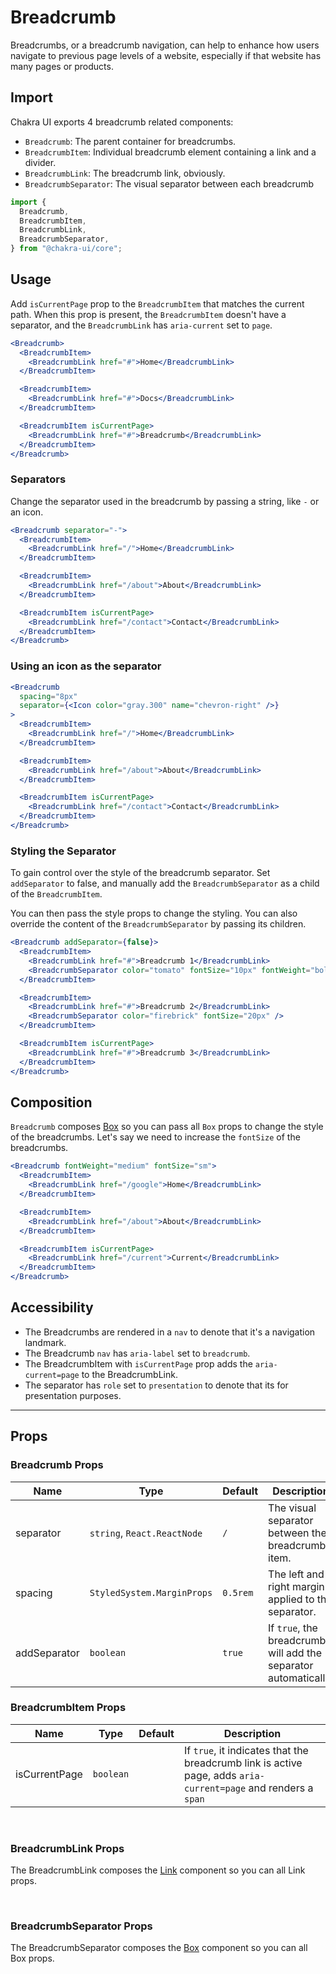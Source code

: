 # Breadcrumb

Breadcrumbs, or a breadcrumb navigation, can help to enhance how users navigate
to previous page levels of a website, especially if that website has many pages
or products.

## Import

Chakra UI exports 4 breadcrumb related components:

- `Breadcrumb`: The parent container for breadcrumbs.
- `BreadcrumbItem`: Individual breadcrumb element containing a link and a
  divider.
- `BreadcrumbLink`: The breadcrumb link, obviously.
- `BreadcrumbSeparator`: The visual separator between each breadcrumb

```js
import {
  Breadcrumb,
  BreadcrumbItem,
  BreadcrumbLink,
  BreadcrumbSeparator,
} from "@chakra-ui/core";
```

## Usage

Add `isCurrentPage` prop to the `BreadcrumbItem` that matches the current path.
When this prop is present, the `BreadcrumbItem` doesn't have a separator, and
the `BreadcrumbLink` has `aria-current` set to `page`.

```jsx
<Breadcrumb>
  <BreadcrumbItem>
    <BreadcrumbLink href="#">Home</BreadcrumbLink>
  </BreadcrumbItem>

  <BreadcrumbItem>
    <BreadcrumbLink href="#">Docs</BreadcrumbLink>
  </BreadcrumbItem>

  <BreadcrumbItem isCurrentPage>
    <BreadcrumbLink href="#">Breadcrumb</BreadcrumbLink>
  </BreadcrumbItem>
</Breadcrumb>
```

### Separators

Change the separator used in the breadcrumb by passing a string, like `-` or an
icon.

```jsx
<Breadcrumb separator="-">
  <BreadcrumbItem>
    <BreadcrumbLink href="/">Home</BreadcrumbLink>
  </BreadcrumbItem>

  <BreadcrumbItem>
    <BreadcrumbLink href="/about">About</BreadcrumbLink>
  </BreadcrumbItem>

  <BreadcrumbItem isCurrentPage>
    <BreadcrumbLink href="/contact">Contact</BreadcrumbLink>
  </BreadcrumbItem>
</Breadcrumb>
```

### Using an icon as the separator

```jsx
<Breadcrumb
  spacing="8px"
  separator={<Icon color="gray.300" name="chevron-right" />}
>
  <BreadcrumbItem>
    <BreadcrumbLink href="/">Home</BreadcrumbLink>
  </BreadcrumbItem>

  <BreadcrumbItem>
    <BreadcrumbLink href="/about">About</BreadcrumbLink>
  </BreadcrumbItem>

  <BreadcrumbItem isCurrentPage>
    <BreadcrumbLink href="/contact">Contact</BreadcrumbLink>
  </BreadcrumbItem>
</Breadcrumb>
```

### Styling the Separator

To gain control over the style of the breadcrumb separator. Set `addSeparator`
to false, and manually add the `BreadcrumbSeparator` as a child of the
`BreadcrumbItem`.

You can then pass the style props to change the styling. You can also override
the content of the `BreadcrumbSeparator` by passing its children.

```jsx
<Breadcrumb addSeparator={false}>
  <BreadcrumbItem>
    <BreadcrumbLink href="#">Breadcrumb 1</BreadcrumbLink>
    <BreadcrumbSeparator color="tomato" fontSize="10px" fontWeight="bold" />
  </BreadcrumbItem>

  <BreadcrumbItem>
    <BreadcrumbLink href="#">Breadcrumb 2</BreadcrumbLink>
    <BreadcrumbSeparator color="firebrick" fontSize="20px" />
  </BreadcrumbItem>

  <BreadcrumbItem isCurrentPage>
    <BreadcrumbLink href="#">Breadcrumb 3</BreadcrumbLink>
  </BreadcrumbItem>
</Breadcrumb>
```

## Composition

`Breadcrumb` composes [Box](/box) so you can pass all `Box` props to change the
style of the breadcrumbs. Let's say we need to increase the `fontSize` of the
breadcrumbs.

```jsx
<Breadcrumb fontWeight="medium" fontSize="sm">
  <BreadcrumbItem>
    <BreadcrumbLink href="/google">Home</BreadcrumbLink>
  </BreadcrumbItem>

  <BreadcrumbItem>
    <BreadcrumbLink href="/about">About</BreadcrumbLink>
  </BreadcrumbItem>

  <BreadcrumbItem isCurrentPage>
    <BreadcrumbLink href="/current">Current</BreadcrumbLink>
  </BreadcrumbItem>
</Breadcrumb>
```

## Accessibility

- The Breadcrumbs are rendered in a `nav` to denote that it's a navigation
  landmark.
- The Breadcrumb `nav` has `aria-label` set to `breadcrumb`.
- The BreadcrumbItem with `isCurrentPage` prop adds the `aria-current=page` to
  the BreadcrumbLink.
- The separator has `role` set to `presentation` to denote that its for
  presentation purposes.

---

## Props

### Breadcrumb Props

| Name         | Type                        | Default  | Description                                                     |
| ------------ | --------------------------- | -------- | --------------------------------------------------------------- |
| separator    | `string`, `React.ReactNode` | `/`      | The visual separator between the breadcrumb item.               |
| spacing      | `StyledSystem.MarginProps`  | `0.5rem` | The left and right margin applied to the separator.             |
| addSeparator | `boolean`                   | `true`   | If `true`, the breadcrumb will add the separator automatically. |

### BreadcrumbItem Props

| Name          | Type      | Default | Description                                                                                                    |
| ------------- | --------- | ------- | -------------------------------------------------------------------------------------------------------------- |
| isCurrentPage | `boolean` |         | If `true`, it indicates that the breadcrumb link is active page, adds `aria-current=page` and renders a `span` |

<br />

### BreadcrumbLink Props

The BreadcrumbLink composes the [Link](/link) component so you can all Link
props.

<br />

### BreadcrumbSeparator Props

The BreadcrumbSeparator composes the [Box](/box) component so you can all Box
props.

